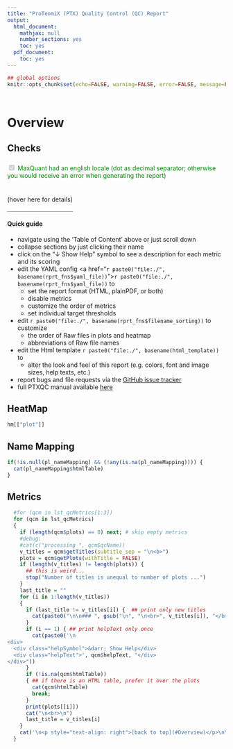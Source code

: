 ---
title: "ProTeomiX (PTX) Quality Control (QC) Report"
output:
  html_document:
    mathjax: null
    number_sections: yes
    toc: yes
  pdf_document:
    toc: yes
---


<!-- the TOC (table of content) will go here - use 'toc: no' above to disable the TOC -->


<style type="text/css">
  p { 
    padding: 5px 0;
  }

  .helpSymbol {
    border: 1px solid #AAAAAA;
    padding: 3px;
    text-align: center;
    width: 100px;
  }
  .helpText {
    clear: left;
  }
  
  .tooltipPTXQC {
    position: relative;
    display: inline-block;
    border-bottom: 1px dotted black;
  }
  
  .tooltipPTXQC .tooltiptext {
    visibility: hidden;
    width: 120px;
    background-color: black;
    color: #fff;
    text-align: center;
    border-radius: 6px;
    padding: 5px 0;
  
    /* Position the tooltip */
    position: absolute;
    z-index: 1;
  }
  
  .tooltipPTXQC:hover .tooltiptext {
    visibility: visible;
  }
</style>

```{r setup, include=FALSE}
## global options
knitr::opts_chunk$set(echo=FALSE, warning=FALSE, error=FALSE, message=FALSE, fig.width=10)
```

<a name="Overview"></a>

# Overview

## Checks

<!-- locale static -->
<div style="color:#008800">
  <input type="checkbox" disabled="disabled" checked="checked"> MaxQuant had an english locale (dot as decimal separator; otherwise you would receive an error when generating the report)
</div>

<!-- locale dynamic -->
<div class="tooltipPTXQC" id="locale_short"><span id="locale_shorttext"></span> (hover here for details)
  
<div class="tooltiptext" style="width:700px; border: 4px solid #73AD21; margin: auto; padding: 5px;" id="locale_box">
<font size="+2">Dynamic (at this very point in time) check of <b>this</b> system's locale (region) settings</font><br>
    (independent of how the txt-folder for this report was generated!)
<div id="locale_check">
<p>Decimal separator: <span id="locale_decimal"></span></p>
<span id="locale_explanation"></span>
</div>
</div>
</div>


<script type="text/javascript">
 /**
   * Returns an object containing decimal and thousand separator
   * based on user's locale
   */
  function getNumberSeparators() {
    
    // default
    var res = {
      "decimal": "",
      "thousand": ""
    };
    
    // convert a number formatted according to locale
    var str = parseFloat(1234.56).toLocaleString();
    
    // if the resulting number does not contain previous number
    // (i.e. in some Arabic formats), return defaults
    if (!str.match("1"))
      return res;
    
    // get decimal and thousand separators
    res.decimal = str.replace(/.*4(.*)5.*/, "$1");
    res.thousand = str.replace(/.*1(.*)2.*/, "$1");
    
    // return results
    return res;
  }
  
  function checkString(str) {
    if (str === " ")
      return "[space]";
    else if(str === ".")
      return "[dot]"
    else if(str === ",")
      return "[comma]"
    else if(str === "")
      return "<error>"
    else
      return str;
  }
  
  /**
    * Running the locale function
    */
  var separators = getNumberSeparators();
  
  document.getElementById("locale_decimal").innerHTML = checkString(separators.decimal);
  
  var sep_MQ_ok = (separators.decimal == ".")
  
  var bg_col = (sep_MQ_ok ? 'lightgreen' : '#FA8072')
  var border_col = (sep_MQ_ok ? 'green' : 'red')
  var text_col = (sep_MQ_ok ? '#009900' : '#FF0000')
  document.getElementById( 'locale_box' ).style.backgroundColor = bg_col
  document.getElementById( 'locale_box' ).style.borderColor  = border_col
  document.getElementById( 'locale_short' ).style.color = text_col
  var explanatation = (sep_MQ_ok ? "<b>All good</b>: The decimal separator is '.' [dot], which would allow MaxQuant to run just fine on <b>this</b> system!" :
                                   "<b>Warning</b>: your decimal separator is NOT '.' [dot]!<br>Running MaxQuant on this system would lead to broken MaxQuant txt output files!")
  document.getElementById("locale_explanation").innerHTML = explanatation;
  var shorttext = (sep_MQ_ok ? '<input type="checkbox" disabled="disabled" checked="checked"> Dynamic locale check for <b>this</b> system is dot! (MaxQuant would run fine)' :
                               '<input type="checkbox" disabled="disabled"                  > Dynamic locale check for <b>this</b> system is <b>not</b> dot! (MaxQuant would fail)')
document.getElementById("locale_shorttext").innerHTML = shorttext;


</script>

**Quick guide**

  - navigate using the 'Table of Content' above or just scroll down
  - collapse sections by just clicking their name
  - click on the "&darr; Show Help" symbol to see a description for each metric and its scoring
  - edit the YAML config <a href="`r paste0("file:./", basename(rprt_fns$yaml_file))`">`r paste0("file:./", basename(rprt_fns$yaml_file))`</a> to
     - set the report format (HTML, plainPDF, or both)
     - disable metrics
     - customize the order of metrics
     - set individual target thresholds
  - edit `r paste0("file:./", basename(rprt_fns$filename_sorting))` to customize
     - the order of Raw files in plots and heatmap
     - abbreviations of Raw file names
  - edit the Html template `r paste0("file:./", basename(html_template))` to
     - alter the look and feel of this report (e.g. colors, font and image sizes, help texts, etc.)
  - report bugs and file requests via the [GitHub issue tracker](https://github.com/cbielow/PTXQC/issues)
  - full PTXQC manual available [here](https://github.com/cbielow/PTXQC)


## HeatMap
```{r MQparams, echo=FALSE, results="asis"}
hm[["plot"]]
```

## Name Mapping
```{r nameMapping, echo=FALSE, results="asis"}
if(!is.null(pl_nameMapping) && (!any(is.na(pl_nameMapping)))) {
  cat(pl_nameMapping$htmlTable)
}
```


## Metrics
```{r metrics, echo=FALSE, results="asis"}
  #for (qcm in lst_qcMetrics[1:3])
  for (qcm in lst_qcMetrics)
  {
    if (length(qcm$plots) == 0) next; # skip empty metrics
    #debug: 
    #cat(c("processing ", qcm$qcName))
    v_titles = qcm$getTitles(subtitle_sep = "\n<b>")
    plots = qcm$getPlots(withTitle = FALSE)
    if (length(v_titles) != length(plots)) {
      ## this is weird...
      stop("Number of titles is unequal to number of plots ...")
    }
    last_title = ""
    for (i in 1:length(v_titles))
    {
      if (last_title != v_titles[i]) {  ## print only new titles
        cat(paste0("\n\n### ", gsub("\n", "\n<br>", v_titles[i]), "</b>\n\n"))
      }
      if (i == 1) { ## print helpText only once
        cat(paste0('\n
<div>
  <div class="helpSymbol">&darr; Show Help</div>
  <div class="helpText">', qcm$helpText, "</div>
</div>"))
      }
      if (!is.na(qcm$htmlTable))
      { ## if there is an HTML table, prefer it over the plots
        cat(qcm$htmlTable)
        break;
      }
      print(plots[[i]])
      cat("\n<br>\n")
      last_title = v_titles[i]
    }
    cat('\n<p style="text-align: right">[back to top](#Overview)</p>\n\n')
  }
```



<script type="text/javascript">
jQuery(document).ready(function()
{
 // initially hide the help text
  jQuery(".helpText").hide();
  
  // toggle help text by clicking on the symbol
  jQuery(".helpSymbol").click(function(event)
  {
    var target = $( event.target );
    // "Show Help &darr;" is the first item in a <div> which encloses their section
    // so toggling its sibling (the actual text) will just leave the "Show Help &darr;" visible
    if ( target.is( "div" ) )
    {
      target.siblings().slideToggle(200);
      event.stopPropagation()
    }
  });
  
  
  // enable shortening the report
  jQuery(".section").click(function(event)
  {
    var target = $( event.target );
    // headings are the first item in a <div> which encloses their section
    // so toggling their siblings will just leave the heading visible
    if ( target.is( "h1, h2, h3, h4" ) )
    {
      target.siblings().slideToggle(200);
      event.stopPropagation()
    }
  });
});

</script>








